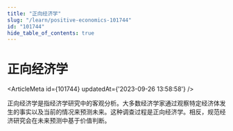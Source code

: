 ```yaml
---
title: "正向经济学"
slug: "/learn/positive-economics-101744"
id: "101744"
hide_table_of_contents: true
---
```



# 正向经济学

<ArticleMeta id={101744} updatedAt={'2023-09-26 13:58:58'} />
<div className='border-solid border-b border-t-0 my-4 border-[var(--ifm-color-gray-300)]' />

正向经济学是指经济学研究中的客观分析。大多数经济学家通过观察特定经济体发生的事实以及当前的情况来预测未来。这种调查过程是正向经济学。相反，规范经济研究会在未来预测中基于价值判断。
